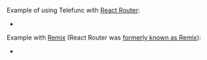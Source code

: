 
Example of using Telefunc with [React Router](https://reactrouter.com):
 - <Example timestamp="09.2025" repo="arnaudsm/telefunc-react-router-demo" />

Example with [Remix](https://remix.run) (React Router was [formerly known as Remix](https://remix.run/blog/merging-remix-and-react-router)):
 - <Example timestamp="06.2024" repo="overshom/remix-telefunc-demo" />
